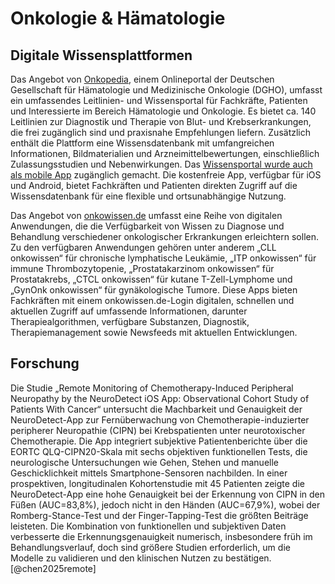 # Onkologie & Hämatologie

## Digitale Wissensplattformen

Das Angebot von [Onkopedia](https://www.onkopedia.com/de), einem Onlineportal der Deutschen Gesellschaft für Hämatologie und Medizinische Onkologie (DGHO), umfasst ein umfassendes Leitlinien- und Wissensportal für Fachkräfte, Patienten und Interessierte im Bereich Hämatologie und Onkologie. Es bietet ca. 140 Leitlinien zur Diagnostik und Therapie von Blut- und Krebserkrankungen, die frei zugänglich sind und praxisnahe Empfehlungen liefern. Zusätzlich enthält die Plattform eine Wissensdatenbank mit umfangreichen Informationen, Bildmaterialien und Arzneimittelbewertungen, einschließlich Zulassungsstudien und Nebenwirkungen. Das [Wissensportal wurde auch als mobile App](https://www.onkopedia.com/de/news/onkopedia-jetzt-auch-als-app) zugänglich gemacht. Die kostenfreie App, verfügbar für iOS und Android, bietet Fachkräften und Patienten direkten Zugriff auf die Wissensdatenbank für eine flexible und ortsunabhängige Nutzung.

Das Angebot von [onkowissen.de](https://onkowissen.de/apps/) umfasst eine Reihe von digitalen Anwendungen, die die Verfügbarkeit von Wissen zu Diagnose und Behandlung verschiedener onkologischer Erkrankungen erleichtern sollen. Zu den verfügbaren Anwendungen gehören unter anderem „CLL onkowissen“ für chronische lymphatische Leukämie, „ITP onkowissen“ für immune Thrombozytopenie, „Prostatakarzinom onkowissen“ für Prostatakrebs, „CTCL onkowissen“ für kutane T-Zell-Lymphome und „GynOnk onkowissen“ für gynäkologische Tumore. Diese Apps bieten Fachkräften mit einem onkowissen.de-Login digitalen, schnellen und aktuellen Zugriff auf umfassende Informationen, darunter Therapiealgorithmen, verfügbare Substanzen, Diagnostik, Therapiemanagement sowie Newsfeeds mit aktuellen Entwicklungen.

## Forschung

Die Studie „Remote Monitoring of Chemotherapy-Induced Peripheral Neuropathy by the NeuroDetect iOS App: Observational Cohort Study of Patients With Cancer“ untersucht die Machbarkeit und Genauigkeit der NeuroDetect-App zur Fernüberwachung von Chemotherapie-induzierter peripherer Neuropathie (CIPN) bei Krebspatienten unter neurotoxischer Chemotherapie. Die App integriert subjektive Patientenberichte über die EORTC QLQ-CIPN20-Skala mit sechs objektiven funktionellen Tests, die neurologische Untersuchungen wie Gehen, Stehen und manuelle Geschicklichkeit mittels Smartphone-Sensoren nachbilden. In einer prospektiven, longitudinalen Kohortenstudie mit 45 Patienten zeigte die NeuroDetect-App eine hohe Genauigkeit bei der Erkennung von CIPN in den Füßen (AUC=83,8%), jedoch nicht in den Händen (AUC=67,9%), wobei der Romberg-Stance-Test und der Finger-Tapping-Test die größten Beiträge leisteten. Die Kombination von funktionellen und subjektiven Daten verbesserte die Erkennungsgenauigkeit numerisch, insbesondere früh im Behandlungsverlauf, doch sind größere Studien erforderlich, um die Modelle zu validieren und den klinischen Nutzen zu bestätigen. [@chen2025remote]
